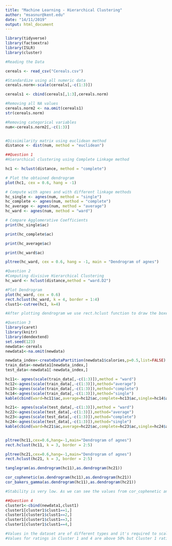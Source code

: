 ---
title: "Machine Learning - Hierarchical Clustering"
author: "msasnur@kent.edu"
date: "14/11/2019"
output: html_document
---
```{r}
library(tidyverse)
library(factoextra)
library(ISLR)
library(cluster)

#Reading the Data

cereals <- read_csv("Cereals.csv")

#Standardize using all numeric data
cereals.norm<-scale(cereals[,-c(1:3)])

cereals1 <- cbind(cereals[,1:3],cereals.norm)

#Removing all NA values
cereals.norm2 <- na.omit(cereals1)
str(cereals.norm)

#Removing categorical variables
num<-cereals.norm2[,-c(1:3)]


#Dissimilarity matrix using euclidean method
distance <- dist(num, method = "euclidean")

##Question 1
#Hierarchical clustering using Complete Linkage method

hc1 <- hclust(distance, method = "complete")

# Plot the obtained dendrogram
plot(hc1, cex = 0.6, hang = -1)

# Compute with agnes and with different linkage methods
hc_single <- agnes(num, method = "single")
hc_complete <- agnes(num, method = "complete")
hc_average <- agnes(num, method = "average")
hc_ward <- agnes(num, method = "ward")

# Compare Agglomerative Coefficients
print(hc_single$ac)

print(hc_complete$ac)

print(hc_average$ac)

print(hc_ward$ac)

pltree(hc_ward, cex = 0.6, hang = -1, main = "Dendrogram of agnes") 

#Question 2
#Computing divisive Hierarchical Clustering
hc_ward <- hclust(distance,method = "ward.D2")

#Plot Dendrogram
plot(hc_ward, cex = 0.6)
rect.hclust(hc_ward, k = 4, border = 1:4)
clust1<-cutree(hc1, k=4)

#After plotting dendrogram we use rect.hclust function to draw the boxes on tree. Six boxes cut properly on the tree graph on the longest path. So, the optimal k value is 4. 

#Question 3
library(caret)
library(knitr)
library(dendextend)
set.seed(123)
newdata<-cereals
newdata1<-na.omit(newdata) 

newdata_index<-createDataPartition(newdata1$calories,p=0.5,list=FALSE)
train_data<-newdata1[newdata_index,]
test_data<-newdata1[-newdata_index,]

hc11<- agnes(scale(train_data[,-c(1:3)]),method = "ward")
hc12<-agnes(scale(train_data[,-c(1:3)]),method="average")
hc13<-agnes(scale(train_data[,-c(1:3)]),method="complete")
hc14<-agnes(scale(train_data[,-c(1:3)]),method="single")
kable(cbind(ward=hc11$ac,average=hc12$ac,complete=hc13$ac,single=hc14$ac))

hc21<- agnes(scale(test_data[,-c(1:3)]),method = "ward")
hc22<-agnes(scale(test_data[,-c(1:3)]),method="average")
hc23<-agnes(scale(test_data[,-c(1:3)]),method="complete")
hc24<-agnes(scale(test_data[,-c(1:3)]),method="single")
kable(cbind(ward=hc21$ac,average=hc22$ac,complete=hc23$ac,single=hc24$ac))


pltree(hc11,cex=0.6,hang=-1,main="Dendrogram of agnes")
rect.hclust(hc11, k = 3, border = 2:5)

pltree(hc21,cex=0.6,hang=-1,main="Dendrogram of agnes")
rect.hclust(hc21, k = 3, border = 2:5)

tanglegram(as.dendrogram(hc11),as.dendrogram(hc21))

cor_cophenetic(as.dendrogram(hc11),as.dendrogram(hc21))
cor_bakers_gamma(as.dendrogram(hc11),as.dendrogram(hc21))

#Stability is very low. As we can see the values from cor_cophenetic and cor_bakers_gamma function are not near to 1.

##Question 4
cluster1<-cbind(newdata1,clust1)
cluster1[cluster1$clust1==1,]
cluster1[cluster1$clust1==2,]
cluster1[cluster1$clust1==3,]
cluster1[cluster1$clust1==4,]

#Values in the dataset are of different types and it's required to scale them before analysis.
#Values for ratings in Cluster 1 and 4 are above 50% but Cluster 1 ratings are above 60%. So, cluster 1 is more favourable(Can be used to find top rated cereals).

```

